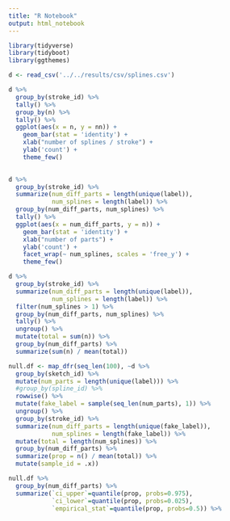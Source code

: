 ```yaml
---
title: "R Notebook"
output: html_notebook
---
```


```r
library(tidyverse)
library(tidyboot)
library(ggthemes)
```

```r
d <- read_csv('../../results/csv/splines.csv')

d %>%
  group_by(stroke_id) %>% 
  tally() %>%
  group_by(n) %>%
  tally() %>%
  ggplot(aes(x = n, y = nn)) +
    geom_bar(stat = 'identity') +
    xlab("number of splines / stroke") +
    ylab('count') +
    theme_few() 
  
```

```r
d %>%
  group_by(stroke_id) %>%
  summarize(num_diff_parts = length(unique(label)),
            num_splines = length(label)) %>%
  group_by(num_diff_parts, num_splines) %>%
  tally() %>%
  ggplot(aes(x = num_diff_parts, y = n)) +
    geom_bar(stat = 'identity') +
    xlab("number of parts") +
    ylab('count') +
    facet_wrap(~ num_splines, scales = 'free_y') +
    theme_few() 
```

```r
d %>%
  group_by(stroke_id) %>%
  summarize(num_diff_parts = length(unique(label)),
            num_splines = length(label)) %>%
  filter(num_splines > 1) %>%
  group_by(num_diff_parts, num_splines) %>%
  tally() %>%
  ungroup() %>%
  mutate(total = sum(n)) %>%
  group_by(num_diff_parts) %>%
  summarize(sum(n) / mean(total))
```

```r
null.df <- map_dfr(seq_len(100), ~d %>%
  group_by(sketch_id) %>%
  mutate(num_parts = length(unique(label))) %>%
  #group_by(spline_id) %>%
  rowwise() %>%
  mutate(fake_label = sample(seq_len(num_parts), 1)) %>%
  ungroup() %>%
  group_by(stroke_id) %>%
  summarize(num_diff_parts = length(unique(fake_label)),
            num_splines = length(fake_label)) %>%
  mutate(total = length(num_splines)) %>%
  group_by(num_diff_parts) %>%
  summarize(prop = n() / mean(total)) %>%
  mutate(sample_id = .x))

null.df %>%
  group_by(num_diff_parts) %>%
  summarize(`ci_upper`=quantile(prop, probs=0.975),
            `ci_lower`=quantile(prop, probs=0.025),
            `empirical_stat`=quantile(prop, probs=0.5)) %>%
  

```